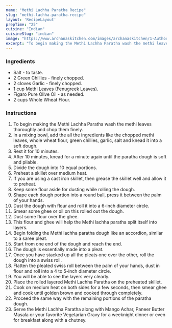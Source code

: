 ---
name: "Methi Lachha Paratha Recipe"
slug: "methi-lachha-paratha-recipe"
layout: 'RecipeLayout'
prepTime: "25"
cuisine: "Indian"
cuisineSlug: "indian"
image: "https://www.archanaskitchen.com/images/archanaskitchen/1-Author/sibyl_sunitha/Methi_Lachha_Paratha_Recipe.jpg"
excerpt: "To begin making the Methi Lachha Paratha wash the methi leaves thoroughly and chop them finely"
---

### Ingredients

- Salt - to taste.
- 2 Green Chillies - finely chopped.
- 2 cloves Garlic - finely chopped.
- 1 cup Methi Leaves (Fenugreek Leaves).
- Figaro Pure Olive Oil - as needed.
- 2 cups Whole Wheat Flour.

### Instructions

1. To begin making the Methi Lachha Paratha wash the methi leaves thoroughly and chop them finely.
1. In a mixing bowl, add the all the ingredients like the chopped methi leaves, whole wheat flour, green chillies, garlic, salt  and knead it into a soft dough.
1. Rest it for 10 minutes.
1. After 10 minutes, knead for a minute again until the paratha dough is soft and pliable.
1. Divide the dough into 10 equal portions.
1. Preheat a skillet over medium heat.
1. If you are using a cast iron skillet, then grease the skillet well and allow it to preheat.
1. Keep some flour aside for dusting while rolling the dough.
1. Shape each dough portion into a round ball, press it between the palm of your hands.
1. Dust the dough with flour and roll it into a 6-inch diameter circle.
1. Smear some ghee or oil on this rolled out the dough.
1. Dust some flour over the ghee.
1. This flour and ghee will help the Methi lachha paratha split itself into layers.
1. Begin folding the Methi lachha paratha dough like an accordion, similar to a saree pleat.
1. Start from one end of the dough and reach the end.
1. The dough is essentially made into a pleat.
1. Once you have stacked up all the pleats one over the other, roll the dough into a swiss roll.
1. Flatten the pleated swiss roll between the palm of your hands, dust in flour and roll into a 4 to 5-inch diameter circle.
1. You will be able to see the layers very clearly.
1. Place the rolled layered Methi Lachha Paratha on the preheated skillet.
1. Cook on medium heat on both sides for a few seconds, then smear ghee and cook until golden brown and cooked through completely.
1. Proceed the same way with the remaining portions of the paratha dough.
1. Serve the Methi Lachha Paratha along with Mango Achar, Paneer Butter Masala or your favorite Vegetarian Gravy for a weeknight dinner or even for breakfast along with a chutney.
